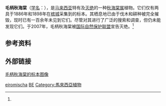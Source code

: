 {{Speciesbox
|status = EX
|status_system = IUCN3.1
|status_ref ={{r|iucn}}
|taxon = Begonia eiromischa
|authority = [[Ridl.|Ridl.]], 1917
|extinct=2007年宣告}}

'''毛柄秋海棠'''（[[学名|学名]]：''{{lang|la|Begonia eiromischa}}''），是[[马来西亚|马来西亚]]特有及[[灭绝|灭绝]]的一种[[秋海棠属|秋海棠属]]植物。它们仅有两具于1886年和1898年在[[槟城|槟城]]{{tsl|en|Betong Island|勿洞岛}}采集到的标本。其栖息地已由于伐木和耕种被完全摧毁，现时已有一百余年未见到它们。尽管对其进行了广泛的搜索和调查，但仍未能发现它们。于2007年，毛柄秋海棠被[[国际自然保护联盟|国际自然保护联盟]]宣告灭绝。<ref name=iucn/>

==参考资料==
{{reflist|refs=
<ref name=iucn>{{IUCN|id=63545 |title=''Begonia eiromischa'' |assessors=Lim, T.W. |version=2015.4 |year=2007 |accessdate=2016年7月1日}}</ref>}}

==外部链接==
[http://plants.jstor.org/stable/10.5555/al.ap.specimen.sing0055947?searchUri=filter%3Dname%26so%3Dps_group_by_genus_species%2Basc%26Query%3DBegonia%2Beiromischa 毛柄秋海棠的标本图像]
{{Taxonbar|from=Q291251}}

[[Category:秋海棠属|eiromischa]]
[[Category:IUCN紅色名錄絕滅物種|BE]]
[[Category:馬來西亞植物|Category:馬來西亞植物]]


{{植物小作品}}